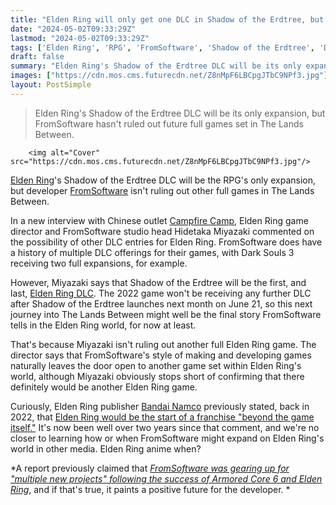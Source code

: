 ```yaml
---
title: "Elden Ring will only get one DLC in Shadow of the Erdtree, but FromSoftware isn't ruling out a full sequel for the RPG"
date: "2024-05-02T09:33:29Z"
lastmod: "2024-05-02T09:33:29Z"
tags: ['Elden Ring', 'RPG', 'FromSoftware', 'Shadow of the Erdtree', 'DLC', 'Dark Souls 3', 'Bandai Namco', 'Armored Core 6']
draft: false
summary: "Elden Ring's Shadow of the Erdtree DLC will be its only expansion, but FromSoftware hasn't ruled out future full games set in The Lands Between."
images: ["https://cdn.mos.cms.futurecdn.net/Z8nMpF6LBCpgJTbC9NPf3.jpg"]
layout: PostSimple
---
```

> Elden Ring's Shadow of the Erdtree DLC will be its only expansion, but FromSoftware hasn't ruled out future full games set in The Lands Between.


        <img alt="Cover" src="https://cdn.mos.cms.futurecdn.net/Z8nMpF6LBCpgJTbC9NPf3.jpg"/>
        
[Elden Ring](https://www.gamesradar.com/elden-ring-guide/)'s Shadow of the Erdtree DLC will be the RPG's only expansion, but developer [FromSoftware](https://www.gamesradar.com/tag/fromsoftware/) isn't ruling out other full games in The Lands Between.

In a new interview with Chinese outlet [Campfire Camp](https://zhuanlan.zhihu.com/p/694720699), Elden Ring game director and FromSoftware studio head Hidetaka Miyazaki commented on the possibility of other DLC entries for Elden Ring. FromSoftware does have a history of multiple DLC offerings for their games, with Dark Souls 3 receiving two full expansions, for example. 

However, Miyazaki says that Shadow of the Erdtree will be the first, and last, [Elden Ring DLC](https://www.gamesradar.com/elden-ring-dlc-downloadable-content-updates-plans/). The 2022 game won't be receiving any further DLC after Shadow of the Erdtree launches next month on June 21, so this next journey into The Lands Between might well be the final story FromSoftware tells in the Elden Ring world, for now at least.

That's because Miyazaki isn't ruling out another full Elden Ring game. The director says that FromSoftware's style of making and developing games naturally leaves the door open to another game set within Elden Ring's world, although Miyazaki obviously stops short of confirming that there definitely would be another Elden Ring game.

Curiously, Elden Ring publisher [Bandai Namco](https://www.gamesradar.com/tag/bandai-namco/) previously stated, back in 2022, that [Elden Ring would be the start of a franchise "beyond the game itself."](https://www.gamesradar.com/elden-ring-billed-as-the-start-of-a-franchise-beyond-the-game-itself/) It's now been well over two years since that comment, and we're no closer to learning how or when FromSoftware might expand on Elden Ring's world in other media. Elden Ring anime when?

*A report previously claimed that *[<em>FromSoftware was gearing up for "multiple new projects" following the success of Armored Core 6 and Elden Ring</em>](https://www.gamesradar.com/fromsoftware-reportedly-gearing-up-for-multiple-new-projects-following-elden-ring-and-armored-core-6s-success/)*, and if that's true, it paints a positive future for the developer. *
        